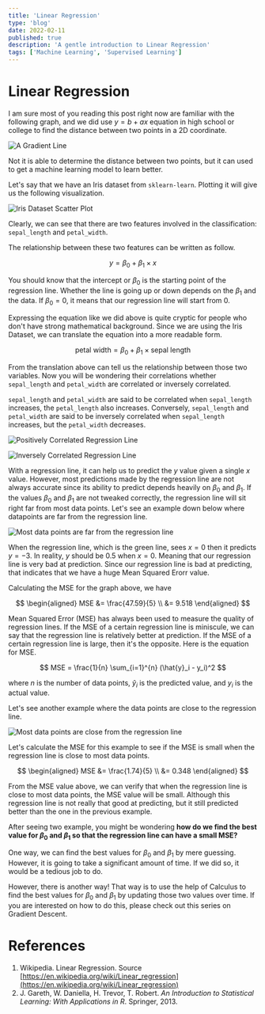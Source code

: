```yaml
---
title: 'Linear Regression'
type: 'blog'
date: 2022-02-11
published: true
description: 'A gentle introduction to Linear Regression'
tags: ['Machine Learning', 'Supervised Learning']
---
```



# Linear Regression

I am sure most of you reading this post right now are familiar with the following graph,
and we did use $y = b + ax$ equation in high school or college to find the distance between two points in a 2D coordinate.

![A Gradient Line](./lr.png)

Not it is able to determine the distance between two points, but it can used to get a machine learning model to learn better.

Let's say that we have an Iris dataset from `sklearn-learn`. Plotting it will give us the following visualization.

![Iris Dataset Scatter Plot](./iris_scatter.png)

Clearly, we can see that there are two features involved in the classification: `sepal_length` and `petal_width`.

The relationship between these two features can be written as follow.

$$
    y = \beta_0 + \beta_1 \times x
$$

You should know that the intercept or $\beta_0$ is the starting point of the regression line.
Whether the line is going up or down depends on the $\beta_1$ and the data.
If $\beta_0 = 0$, it means that our regression line will start from $0$.

Expressing the equation like we did above is quite cryptic for people who don't have strong mathematical background.
Since we are using the Iris Dataset, we can translate the equation into a more readable form.

$$
    \text{petal width} = \beta_0 + \beta_1 \times \text{sepal length}
$$

From the translation above can tell us the relationship between those two variables.
Now you will be wondering their correlations whether `sepal_length` and `petal_width` are correlated or inversely correlated.

`sepal_length` and `petal_width` are said to be correlated when `sepal_length` increases, the `petal_length` also increases.
Conversely, `sepal_length` and `petal_width` are said to be inversely correlated when `sepal_length` increases, but the `petal_width` decreases.

![Positively Correlated Regression Line](./positively-correlated.png)

![Inversely Correlated Regression Line](./inversely-correlated.png)

With a regression line, it can help us to predict the $y$ value given a single $x$ value.
However, most predictions made by the regression line are not always accurate 
since its ability to predict depends heavily on $\beta_0$ and $\beta_1$.
If the values $\beta_0$ and $\beta_1$ are not tweaked correctly, the regression line will sit right far from most data points.
Let's see an example down below where datapoints are far from the regression line.

![Most data points are far from the regression line](./far.png)

When the regression line, which is the green line, sees $x = 0$ then it predicts $y = -3$. 
In reality, $y$ should be $0.5$ when $x = 0$. Meaning that our regression line is very bad at prediction.
Since our regression line is bad at predicting, that indicates that we have a huge Mean Squared Erorr value.

Calculating the MSE for the graph above, we have

$$
    \begin{aligned}
        MSE &= \frac{47.59}{5} \\
        &= 9.518
    \end{aligned}
$$

Mean Squared Error (MSE) has always been used to measure the quality of regression lines.
If the MSE of a certain regression line is miniscule, we can say that the regression line is relatively better at prediction.
If the MSE of a certain regression line is large, then it's the opposite. Here is the equation for MSE.

$$
MSE = \frac{1}{n} \sum_{i=1}^{n} (\hat{y}_i - y_i)^2
$$

where $n$ is the number of data points, $\hat{y}_i$ is the predicted value, and $y_i$ is the actual value.

Let's see another example where the data points are close to the regression line.

![Most data points are close from the regression line](./close.png)

Let's calculate the MSE for this example to see if the MSE is small when the regression line is close to most data points.


$$
    \begin{aligned}
        MSE &= \frac{1.74}{5} \\
        &= 0.348
    \end{aligned}
$$

From the MSE value above, we can verify that when the regression line is close to most data points, the MSE value will be small.
Although this regression line is not really that good at predicting, but it still predicted better than the one in the previous example.

After seeing two example, you might be wondering **how do we find the best value for $\beta_0$ and $\beta_1$ so that the regression line can have a small MSE?**

One way, we can find the best values for $\beta_0$ and $\beta_1$ by mere guessing.
However, it is going to take a significant amount of time.
If we did so, it would be a tedious job to do.

However, there is another way! That way is to use the help of Calculus to find the best values for $\beta_0$ and $\beta_1$ by updating those two values over time.
If you are interested on how to do this, please check out <Link to="/blog/part-1-mathematics-of-gradient-descent">this series on Gradient Descent</Link>.

# References

1. Wikipedia. Linear Regression. Source [https://en.wikipedia.org/wiki/Linear_regression](https://en.wikipedia.org/wiki/Linear_regression)
2. J. Gareth, W. Daniella, H. Trevor, T. Robert. _An Introduction to Statistical Learning: With Applications in R_. Springer, 2013.